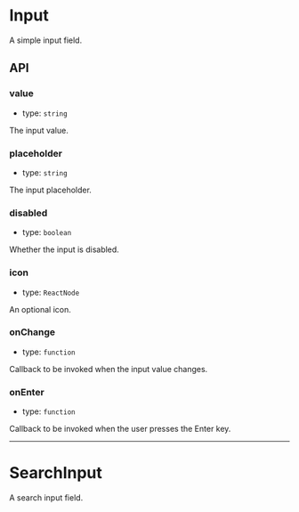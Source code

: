 
<Meta of={InputStories} />

# Input
A simple input field.

<Canvas withSource="open">
  <Story id="packages-videopress-input--default" />
</Canvas>

## API

### value

- type: `string`

The input value.

### placeholder

- type: `string`

The input placeholder.

### disabled

- type: `boolean`

Whether the input is disabled.

### icon

- type: `ReactNode`

An optional icon.

### onChange

- type: `function`

Callback to be invoked when the input value changes.

### onEnter

- type: `function`

Callback to be invoked when the user presses the Enter key.

-------

# SearchInput
A search input field.

<Canvas withSource="open">
  <Story id="packages-videopress-input--search" />
</Canvas>
